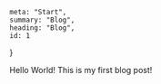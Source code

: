 	meta: "Start",
	summary: "Blog",
	heading: "Blog",
	id: 1
}

Hello World! This is my first blog post!